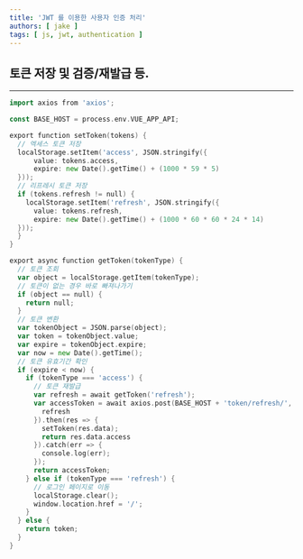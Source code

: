 ```yaml
---
title: 'JWT 를 이용한 사용자 인증 처리'
authors: [ jake ]
tags: [ js, jwt, authentication ]
---
```


## 토큰 저장 및 검증/재발급 등.

---

```go
import axios from 'axios';

const BASE_HOST = process.env.VUE_APP_API;

export function setToken(tokens) {
  // 엑세스 토큰 저장
  localStorage.setItem('access', JSON.stringify({
      value: tokens.access,
      expire: new Date().getTime() + (1000 * 59 * 5)
  }));
  // 리프레시 토큰 저장
  if (tokens.refresh != null) {
    localStorage.setItem('refresh', JSON.stringify({
      value: tokens.refresh,
      expire: new Date().getTime() + (1000 * 60 * 60 * 24 * 14)
  }));
  }
}

export async function getToken(tokenType) {
  // 토큰 조회
  var object = localStorage.getItem(tokenType);
  // 토큰이 없는 경우 바로 빠져나가기
  if (object == null) {
    return null;
  }
  // 토큰 변환
  var tokenObject = JSON.parse(object);
  var token = tokenObject.value;
  var expire = tokenObject.expire;
  var now = new Date().getTime();
  // 토큰 유효기간 확인
  if (expire < now) {
    if (tokenType === 'access') {
      // 토큰 재발급
      var refresh = await getToken('refresh');
      var accessToken = await axios.post(BASE_HOST + 'token/refresh/', {
        refresh
      }).then(res => {
        setToken(res.data);
        return res.data.access
      }).catch(err => {
        console.log(err);
      });
      return accessToken;
    } else if (tokenType === 'refresh') {
      // 로그인 페이지로 이동
      localStorage.clear();
      window.location.href = '/';
    }
  } else {
    return token;
  }
}
```